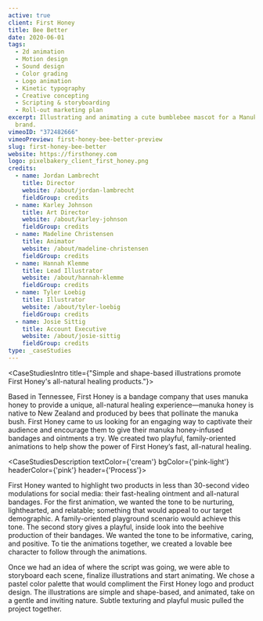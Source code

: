 ```yaml
---
active: true
client: First Honey
title: Bee Better
date: 2020-06-01
tags:
  - 2d animation
  - Motion design
  - Sound design
  - Color grading
  - Logo animation
  - Kinetic typography
  - Creative concepting
  - Scripting & storyboarding
  - Roll-out marketing plan
excerpt: Illustrating and animating a cute bumblebee mascot for a Manuka Honey CPG
  brand.
vimeoID: "372482666"
vimeoPreview: first-honey-bee-better-preview
slug: first-honey-bee-better
website: https://firsthoney.com
logo: pixelbakery_client_first_honey.png
credits:
  - name: Jordan Lambrecht
    title: Director
    website: /about/jordan-lambrecht
    fieldGroup: credits
  - name: Karley Johnson
    title: Art Director
    website: /about/karley-johnson
    fieldGroup: credits
  - name: Madeline Christensen
    title: Animator
    website: /about/madeline-christensen
    fieldGroup: credits
  - name: Hannah Klemme
    title: Lead Illustrator
    website: /about/hannah-klemme
    fieldGroup: credits
  - name: Tyler Loebig
    title: Illustrator
    website: /about/tyler-loebig
    fieldGroup: credits
  - name: Josie Sittig
    title: Account Executive
    website: /about/josie-sittig
    fieldGroup: credits
type: _caseStudies
---
```


<CaseStudiesIntro title={"Simple and shape-based illustrations promote First Honey's all-natural healing products."}>

Based in Tennessee, First Honey is a bandage company that uses manuka honey to provide a unique, all-natural healing experience—manuka honey is native to New Zealand and produced by bees that pollinate the manuka bush. First Honey came to us looking for an engaging way to captivate their audience and encourage them to give their manuka honey-infused bandages and ointments a try. We created two playful, family-oriented animations to help show the power of First Honey’s fast, all-natural healing.

</CaseStudiesIntro>

<CaseStudiesDescription textColor={'cream'} bgColor={'pink-light'} headerColor={'pink'} header={'Process'}>

First Honey wanted to highlight two products in less than 30-second video modulations for social media: their fast-healing ointment and all-natural bandages. For the first animation, we wanted the tone to be nurturing, lighthearted, and relatable; something that would appeal to our target demographic. A family-oriented playground scenario would achieve this tone. The second story gives a playful, inside look into the beehive production of their bandages. We wanted the tone to be informative, caring, and positive. To tie the animations together, we created a lovable bee character to follow through the animations.

Once we had an idea of where the script was going, we were able to storyboard each scene, finalize illustrations and start animating. We chose a pastel color palette that would compliment the First Honey logo and product design. The illustrations are simple and shape-based, and animated, take on a gentle and inviting nature. Subtle texturing and playful music pulled the project together.

</CaseStudiesDescription>
